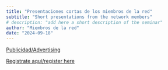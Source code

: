 ```yaml
---
title: "Presentaciones cortas de los miembros de la red"
subtitle: "Short presentations from the network members" 
# description: "add here a short description of the seminar" 
author: "Miembros de la red"
date: "2024-09-18"
---
```


[Publicidad/Advertising](2024-09-18.pdf)

[Registrate aquí/register
here](https://aarhusuniversity.zoom.us/meeting/register/u5Eucu2sqzsoH9ejHz8e8sb_k-8I6zXFFu85)
